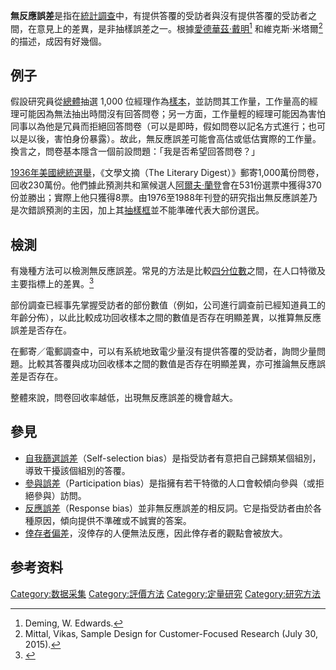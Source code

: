 '''無反應誤差'''是指在[[社会统计调查|統計調查]]中，有提供答覆的受訪者與沒有提供答覆的受訪者之間，在意見上的差異，是非抽樣誤差之一。根據[[愛德華茲·戴明|愛德華茲·戴明]]<ref>Deming, W. Edwards. </ref> 和維克斯·米塔爾<ref>Mittal, Vikas, Sample Design for Customer-Focused Research (July 30, 2015). </ref>的描述，成因有好幾個。 

== 例子 ==
假設研究員從[[总体|總體]]抽選 1,000 位經理作為[[樣本_(統計學)|樣本]]，並訪問其工作量，工作量高的經理可能因為無法抽出時間沒有回答問卷；另一方面，工作量輕的經理可能因為害怕同事以為他是冗員而拒絕回答問卷（可以是即時，假如問卷以記名方式進行；也可以是以後，害怕身份暴露）。故此，無反應誤差可能會高估或低估實際的工作量。換言之，問卷基本隱含一個前設問題：「我是否希望回答問卷？」

[[1936年美國總統選舉|1936年美國總統選舉]]，《文學文摘（The Literary Digest）》郵寄1,000萬份問卷，回收230萬份。他們據此預測共和黨候選人[[阿爾夫·蘭登|阿爾夫·蘭登]]會在531份選票中獲得370份並勝出；實際上他只獲得8票。由1976至1988年刊登的研究指出無反應誤差乃是次錯誤預測的主因，加上其[[抽樣|抽樣框]]並不能準確代表大部份選民。

== 檢測 ==
有幾種方法可以檢測無反應誤差。常見的方法是比較[[四分位数|四分位數]]之間，在人口特徵及主要指標上的差異。<ref name="Armstrong & Overton 1977">{{Cite journal|last1 = Armstrong|first1 = J.S.|last2 = Overton|first2 = T.|year = 1977|title = Estimating Nonresponse Bias in Mail Surveys|url = https://archive.org/details/sim_jmr-journal-of-marketing-research_1977-08_14_3/page/396|journal = Journal of Marketing Research|volume = 14|issue = 3|pages = 396–402}}</ref> 

部份調查已經事先掌握受訪者的部份數值（例如，公司進行調查前已經知道員工的年齡分佈），以此比較成功回收樣本之間的數值是否存在明顯差異，以推算無反應誤差是否存在。

在郵寄／電郵調查中，可以有系統地致電少量沒有提供答覆的受訪者，詢問少量問題。比較其答覆與成功回收樣本之間的數值是否存在明顯差異，亦可推論無反應誤差是否存在。

整體來說，問卷回收率越低，出現無反應誤差的機會越大。

== 參見 ==
* [[自我篩選誤差|自我篩選誤差]]（Self-selection bias）是指受訪者有意把自己歸類某個組別，導致干擾該個組別的答覆。
* [[參與誤差|參與誤差]]（Participation bias）是指擁有若干特徵的人口會較傾向參與（或拒絕參與）訪問。
* [[反應誤差|反應誤差]]（Response bias）並非無反應誤差的相反詞。它是指受訪者由於各種原因，傾向提供不準確或不誠實的答案。
* [[倖存者偏差|倖存者偏差]]，沒倖存的人便無法反應，因此倖存者的觀點會被放大。

== 参考资料 ==
{{Reflist}}

[[Category:数据采集|Category:数据采集]]
[[Category:評價方法|Category:評價方法]]
[[Category:定量研究|Category:定量研究]]
[[Category:研究方法|Category:研究方法]]